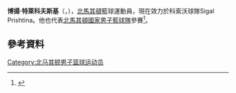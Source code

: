 '''博揚·特萊科夫斯基'''（{{lang-mk|'''Бојан Трајковски'''}}，{{bd|1986年|9月11日}}），[[北馬其頓|北馬其頓]]籃球運動員，現在效力於科索沃球隊Sigal Prishtina。他也代表[[北馬其頓國家男子籃球隊|北馬其頓國家男子籃球隊]]參賽<ref>{{cite web |url=http://london2012.fiba.com/pages/eng/fe/12/olym/news/p/eid/6232/nid/51143/sid/6229/article.html |title=存档副本 |accessdate=2012年5月9日 |deadurl=yes |archiveurl=https://web.archive.org/web/20131224114747/http://london2012.fiba.com/pages/eng/fe/12/olym/news/p/eid/6232/nid/51143/sid/6229/article.html |archivedate=2013年12月24日 |df= }}</ref>。

== 參考資料 == 
{{reflist}}

{{Authority control}}
{{DEFAULTSORT:Trajkovski, Bojan}}
[[Category:北马其顿男子篮球运动员|Category:北马其顿男子篮球运动员]]